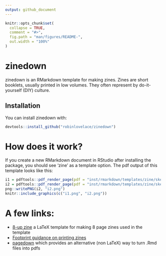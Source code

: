 ```yaml
---
output: github_document
---
```


<!-- README.md is generated from README.Rmd. Please edit that file -->

```r
knitr::opts_chunk$set(
  collapse = TRUE,
  comment = "#>",
  fig.path = "man/figures/README-",
  out.width = "100%"
)
```

# zinedown

zinedown is an RMarkdown template for making zines.
Zines are short booklets, usually printed in low volumes.
They often represent by do-it-yourself (DIY) culture.

## Installation

You can install zinedown with:

```r
devtools::install_github("robinlovelace/zinedown")
```
# How does it work?

If you create a new RMarkdown document in RStudio after installing the package, you should see 'zine' as a template option.
The pdf output of this template looks like this:

```r
i1 = pdftools::pdf_render_page(pdf = "inst/rmarkdown/templates/zine/skeleton/_book/_main.pdf", page = 1)
i2 = pdftools::pdf_render_page(pdf = "inst/rmarkdown/templates/zine/skeleton/_book/_main.pdf", page = 2)
png::writePNG(i2, "i2.png")
knitr::include_graphics(c("i1.png", "i2.png"))
```


# A few links:

- [8-up zine](https://github.com/completeconcordance/8up-zine) a LaTeX template for making 8 page zines used in the template
- [Footprint guidance on printing zines](https://www.footprinters.co.uk/zine-printing.html)
- [pagedown](https://github.com/rstudio/pagedown) which provides an alternative (non LaTeX) way to turn .Rmd files into pdfs
